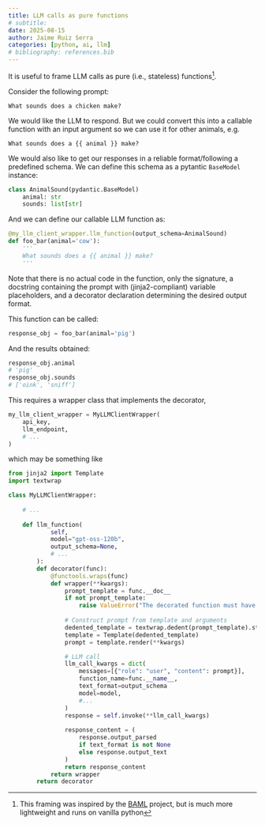 ```yaml
---
title: LLM calls as pure functions
# subtitle: 
date: 2025-08-15
author: Jaime Ruiz Serra
categories: [python, ai, llm]
# bibliography: references.bib
---
```


It is useful to frame LLM calls as pure (i.e., stateless) functions[^1].

Consider the following prompt:
```
What sounds does a chicken make?
```
We would like the LLM to respond. But we could convert this into a callable 
function with an input argument so we can use it for other animals, e.g.
```
What sounds does a {{ animal }} make?
```
We would also like to get our responses in a reliable format/following a 
predefined schema. We can define this schema as a pytantic `BaseModel` instance:
```python
class AnimalSound(pydantic.BaseModel)
    animal: str
    sounds: list[str]
```
And we can define our callable LLM function as:
```python
@my_llm_client_wrapper.llm_function(output_schema=AnimalSound)
def foo_bar(animal='cow'):
    '''
    What sounds does a {{ animal }} make?
    '''
```
Note that there is no actual code in the function, only the signature, 
a docstring containing the prompt with (jinja2-compliant) variable placeholders, 
and a decorator declaration determining the desired output format.

This function can be called:
```python
response_obj = foo_bar(animal='pig')
```
And the results obtained:
```python
response_obj.animal
# 'pig'
response_obj.sounds
# ['oink', 'sniff']
```

This requires a wrapper class that implements the decorator,
```python
my_llm_client_wrapper = MyLLMClientWrapper(
    api_key,
    llm_endpoint,
    # ...
)
```
which may be something like
```python
from jinja2 import Template
import textwrap

class MyLLMClientWrapper:
    
    # ...
    
    def llm_function(
            self,
            model="gpt-oss-120b",
            output_schema=None,
            # ...
        ):
        def decorator(func):
            @functools.wraps(func)
            def wrapper(**kwargs):
                prompt_template = func.__doc__
                if not prompt_template:
                    raise ValueError("The decorated function must have a docstring.")
                
                # Construct prompt from template and arguments
                dedented_template = textwrap.dedent(prompt_template).strip()
                template = Template(dedented_template)
                prompt = template.render(**kwargs)

                # LLM call
                llm_call_kwargs = dict(
                    messages=[{"role": "user", "content": prompt}],
                    function_name=func.__name__,
                    text_format=output_schema
                    model=model,
                    #...
                )
                response = self.invoke(**llm_call_kwargs)
                
                response_content = (
                    response.output_parsed 
                    if text_format is not None 
                    else response.output_text
                )
                return response_content
            return wrapper
        return decorator
```

[^1]: This framing was inspired by the [BAML](https://docs.boundaryml.com/home) project, but is much more lightweight and runs on vanilla python
